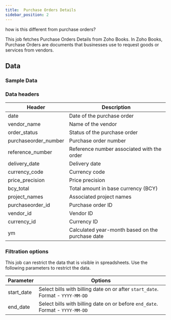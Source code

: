 ```yaml
---
title:  Purchase Orders Details
sidebar_position: 2
---
```


how is this different from purchase orders? 

This job fetches Purchase Orders Details from Zoho Books. In Zoho Books, Purchase Orders are documents that businesses use to request goods or services from vendors. 

<AddJob
  template="gsheet_zoho_books_db_get_purchase_orders_details"
/>

## Data

### Sample Data

<Gsheet
  src="https://docs.google.com/spreadsheets/d/1-gX-uq5YrTW-6gQJYM-mNXitEOfJLTiQCvPtV8CR1Yc/edit#gid=1427436477"
/>


### Data headers

| Header               | Description                                       |
|----------------------|---------------------------------------------------|
| date                 | Date of the purchase order                        |
| vendor_name          | Name of the vendor                                |
| order_status         | Status of the purchase order                      |
| purchaseorder_number | Purchase order number                             |
| reference_number     | Reference number associated with the order        |
| delivery_date        | Delivery date                                     |
| currency_code        | Currency code                                     |
| price_precision      | Price precision                                   |
| bcy_total            | Total amount in base currency (BCY)               |
| project_names        | Associated project names                          |
| purchaseorder_id     | Purchase order ID                                 |
| vendor_id            | Vendor ID                                         |
| currency_id          | Currency ID                                       |
| ym                   | Calculated year-month based on the purchase date  |



### Filtration options

This job can restrict the data that is visible in spreadsheets. Use the following parameters to restrict the data.

| Parameter | Options |
|----|----|
| start_date | Select bills with billing date on or after `start_date`. Format - `YYYY-MM-DD` |
| end_date | Select bills with billing date on or before `end_date`. Format - `YYYY-MM-DD` |



<!---
## Others

### Similar jobs

Similar sort of data can be achieved by using get accounting transaction job and filtering it by invoice type. 

### Reports that use this job

Here are some of the report templates that use this job: 
-->